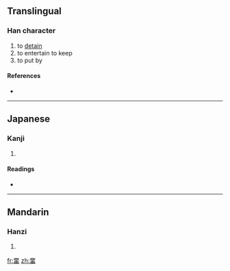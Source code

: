 {{also|留|畄}}
==Translingual==

===Han character===
{{Han char|rn=102|rad=田|as=09|sn=14|four=|canj=一中中田 (MLLW), X一中中田 (XMLLW)}}

# to [[detain]]
# to entertain to keep
# to put by

====References====
* {{Han ref|kx=0764.010|dkj=21867|dj=1174.010|hdz=42542.100|uh=7571|ud=30065}}

----

==Japanese==

===Kanji===
{{ja-kanji|grade=|rs=田09}}

# {{defn|Japanese}}

====Readings====
* {{ja-readings|on=[[りゅう]] (ryū), [[る]] (ru)|kun=[[とどめる]] (todomeru), [[とどまる]] (todomaru)|nanori=}}

----

==Mandarin==

===Hanzi===
{{cmn-hanzi|pin=[[liú]] ([[liu2]])|wg=liu<sup>2</sup>}}

# {{defn|Mandarin}}

[[fr:畱]]
[[zh:畱]]